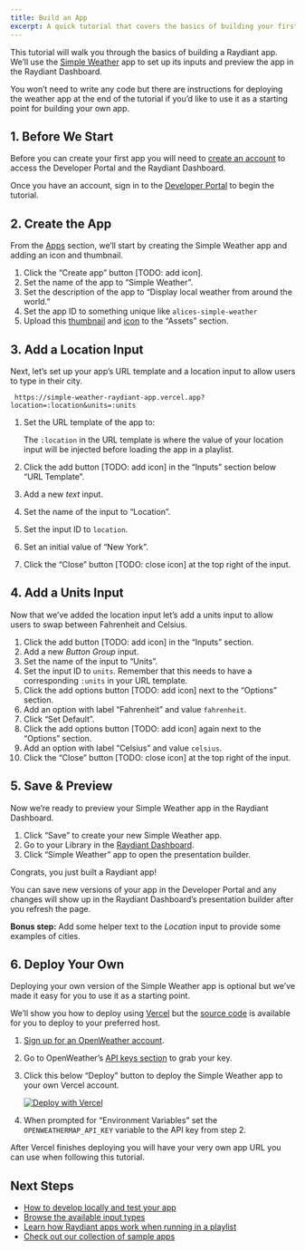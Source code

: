 ```yaml
---
title: Build an App
excerpt: A quick tutorial that covers the basics of building your first app.
---
```


This tutorial will walk you through the basics of building a Raydiant app. We’ll use the [Simple Weather](https://simple-weather-raydiant-app.vercel.app/?location=New%20York) app to set up its inputs and preview the app in the Raydiant Dashboard.

You won’t need to write any code but there are instructions for deploying the weather app at the end of the tutorial if you’d like to use it as a starting point for building your own app.

## 1. Before We Start

Before you can create your first app you will need to [create an account](/docs/get-started/create-an-account) to access the Developer Portal and the Raydiant Dashboard.

Once you have an account, sign in to the [Developer Portal](https://developers.raydiant.com) to begin the tutorial.

## 2. Create the App

From the [Apps](https://developers.raydiant.com/apps) section, we’ll start by creating the Simple Weather app and adding an icon and thumbnail.

1. Click the “Create app” button [TODO: add icon].
2. Set the name of the app to “Simple Weather”.
3. Set the description of the app to “Display local weather from around the world.”
4. Set the app ID to something unique like `alices-simple-weather`
5. Upload this <a href="/simple-weather-thumbnail.jpg" download>thumbnail</a> and <a href="/simple-weather-icon.jpg" download>icon</a> to the “Assets” section.

## 3. Add a Location Input

Next, let’s set up your app’s URL template and a location input to allow users to type in their city.

```
 https://simple-weather-raydiant-app.vercel.app?location=:location&units=:units
```

1. Set the URL template of the app to:

   The `:location` in the URL template is where the value of your location input will be injected before loading the app in a playlist.

2. Click the add button [TODO: add icon] in the “Inputs” section below “URL Template”.
3. Add a new _text_ input.
4. Set the name of the input to “Location”.
5. Set the input ID to `location`.
6. Set an initial value of “New York”.
7. Click the “Close” button [TODO: close icon] at the top right of the input.

## 4. Add a Units Input

Now that we’ve added the location input let’s add a units input to allow users to swap between Fahrenheit and Celsius.

1. Click the add button [TODO: add icon] in the “Inputs” section.
2. Add a new _Button Group_ input.
3. Set the name of the input to “Units”.
4. Set the input ID to `units`. Remember that this needs to have a corresponding `:units` in your URL template.
5. Click the add options button [TODO: add icon] next to the “Options” section.
6. Add an option with label “Fahrenheit” and value `fahrenheit`.
7. Click “Set Default”.
8. Click the add options button [TODO: add icon] again next to the “Options” section.
9. Add an option with label “Celsius” and value `celsius`.
10. Click the “Close” button [TODO: close icon] at the top right of the input.

## 5. Save & Preview

Now we’re ready to preview your Simple Weather app in the Raydiant Dashboard.

1. Click “Save” to create your new Simple Weather app.
2. Go to your Library in the [Raydiant Dashboard](https://dash.raydiant.com/library).
3. Click “Simple Weather” app to open the presentation builder.

Congrats, you just built a Raydiant app!

You can save new versions of your app in the Developer Portal and any changes will show up in the Raydiant Dashboard’s presentation builder after you refresh the page.

**Bonus step:** Add some helper text to the _Location_ input to provide some examples of cities.

## 6. Deploy Your Own

Deploying your own version of the Simple Weather app is optional but we’ve made it easy for you to use it as a starting point.

We’ll show you how to deploy using [Vercel](https://vercel.com) but the [source code](https://github.com/mirainc/simple-weather-app) is available for you to deploy to your preferred host.

1. [Sign up for an OpenWeather account](https://home.openweathermap.org/users/sign_up).
2. Go to OpenWeather’s [API keys section](https://home.openweathermap.org/api_keys) to grab your key.
3. Click this below “Deploy" button to deploy the Simple Weather app to your own Vercel account.

   <a href="https://vercel.com/new/clone?repository-url=https%3A%2F%2Fgithub.com%2Fmirainc%2Fsimple-weather-app&env=OPENWEATHERMAP_API_KEY&envDescription=OpenWeather%20API%20key&envLink=https%3A%2F%2Fhome.openweathermap.org%2F&redirect-url=https%3A%2F%2Fdevelopers.raydiant.com%2Fdocs%2Fget-started%2Fbuild-an-app">
     <img src="https://vercel.com/button" alt="Deploy with Vercel" />
   </a>

4. When prompted for “Environment Variables” set the `OPENWEATHERMAP_API_KEY` variable to the API key from step 2.

After Vercel finishes deploying you will have your very own app URL you can use when following this tutorial.

## Next Steps

- [How to develop locally and test your app](/docs/get-started/development)
- [Browse the available input types](/docs/inputs)
- [Learn how Raydiant apps work when running in a playlist](/docs/get-started/app-lifecycle)
- [Check out our collection of sample apps](/docs/get-started/sample-apps)
